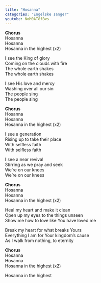 ```yaml
---
title: "Hosanna"
categories: "Engelske sanger"
youtube: NoM0AT8fBvs
---
```


**Chorus**  
Hosanna  
Hosanna  
Hosanna in the highest (x2)

I see the King of glory  
Coming on the clouds with fire  
The whole earth shakes  
The whole earth shakes

I see His love and mercy  
Washing over all our sin  
The people sing  
The people sing

**Chorus**  
Hosanna  
Hosanna  
Hosanna in the highest (x2)

I see a generation  
Rising up to take their place  
With selfless faith  
With selfless faith

I see a near revival  
Stirring as we pray and seek  
We're on our knees  
We're on our knees

**Chorus**  
Hosanna  
Hosanna  
Hosanna in the highest (x2)

Heal my heart and make it clean  
Open up my eyes to the things unseen  
Show me how to love like You have loved me

Break my heart for what breaks Yours  
Everything I am for Your kingdom's cause  
As I walk from nothing, to eternity

**Chorus**  
Hosanna  
Hosanna  
Hosanna in the highest (x2)  

Hosanna in the highest